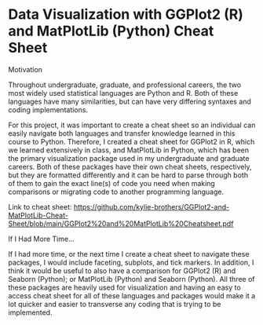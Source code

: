 # Data Visualization with GGPlot2 (R) and MatPlotLib (Python) Cheat Sheet

Motivation

Throughout undergraduate, graduate, and professional careers, the two most widely used statistical languages are Python and R. Both of these languages have many similarities, but can have very differing syntaxes and coding implementations.

For this project, it was important to create a cheat sheet so an individual can easily navigate both languages and transfer knowledge learned in this course to Python. Therefore, I created a cheat sheet for GGPlot2 in R, which we learned extensively in class, and MatPlotLib in Python, which has been the primary visualization package used in my undergraduate and graduate careers. Both of these packages have their own cheat sheets, respectively, but they are formatted differently and it can be hard to parse through both of them to gain the exact line(s) of code you need when making comparisons or migrating code to another programming language.

Link to cheat sheet: <https://github.com/kylie-brothers/GGPlot2-and-MatPlotLib-Cheat-Sheet/blob/main/GGPlot2%20and%20MatPlotLib%20Cheatsheet.pdf>

If I Had More Time...

If I had more time, or the next time I create a cheat sheet to navigate these packages, I would include faceting, subplots, and tick markers. In addition, I think it would be useful to also have a comparison for GGPlot2 (R) and Seaborn (Python); or MatPlotLib (Python) and Seaborn (Python). All three of these packages are heavily used for visualization and having an easy to access cheat sheet for all of these languages and packages would make it a lot quicker and easier to transverse any coding that is trying to be implemented.

